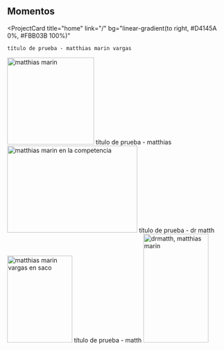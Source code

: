 ## Momentos

<ProjectCard
  title="home"
  link="/"
  bg="linear-gradient(to right, #D4145A 0%, #FBB03B 100%)"
>
	título de prueba - matthias marin vargas
  <img src="/uno.jpg" alt="matthias marin" width="200" height="200"/>
</ProjectCard>
<ProjectCard
  title="Setting up the workspace"
  link="/"
  bg="linear-gradient(to right, #662D8C 0%, #ED1E79 100%)"
>
	título de prueba - matthias
  <img src="/dos.jpg" alt="matthias marin en la competencia" width="300" height="200"/>
</ProjectCard>
<ProjectCard
  title="drip"
  link="/"
  bg="linear-gradient(to right, #009245 0%, #FCEE21 100%)"
>
	título de prueba - dr matth
  <img src="/tres.jpg" alt="matthias marin vargas en saco" width="150" height="200"/>
</ProjectCard>
<ProjectCard
  title="thinking"
  link="/"
  bg="linear-gradient(to right, #D585FF 0%, #00FFEE 100%)"
>
	título de prueba - matth
  <img src="/cuatro.jpg" alt="drmatth, matthias marin" width="150" height="250"/>
</ProjectCard>

